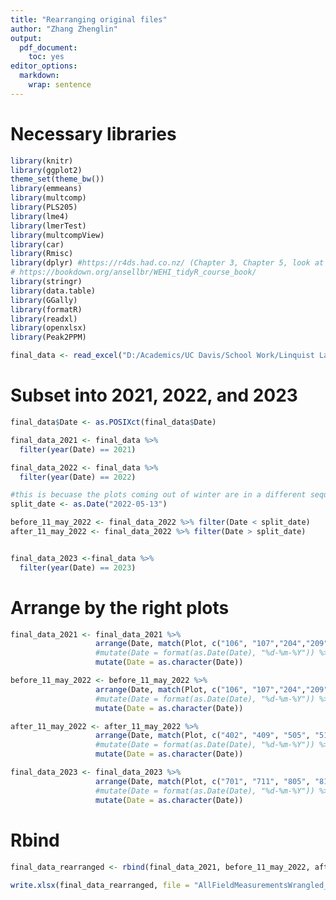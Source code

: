 ```yaml
---
title: "Rearranging original files"
author: "Zhang Zhenglin"
output:
  pdf_document:
    toc: yes
editor_options:
  markdown:
    wrap: sentence
---
```


# Necessary libraries

```r
library(knitr)
library(ggplot2)
theme_set(theme_bw())
library(emmeans)
library(multcomp)
library(PLS205)
library(lme4)
library(lmerTest)
library(multcompView)
library(car)
library(Rmisc) 
library(dplyr) #https://r4ds.had.co.nz/ (Chapter 3, Chapter 5, look at filter and select)
# https://bookdown.org/ansellbr/WEHI_tidyR_course_book/
library(stringr) 
library(data.table)
library(GGally)
library(formatR)
library(readxl)
library(openxlsx)
library(Peak2PPM)
```


```r
final_data <- read_excel("D:/Academics/UC Davis/School Work/Linquist Lab/Data/R stats/GHG and MAOM POM/Calibration_Curves/AllFieldMeasurementsWrangled_Allrevised_Jerry_Zhang_DoNotEdit.xlsx", sheet = 1)
```

# Subset into 2021, 2022, and 2023

```r
final_data$Date <- as.POSIXct(final_data$Date)

final_data_2021 <- final_data %>%
  filter(year(Date) == 2021)

final_data_2022 <- final_data %>%
  filter(year(Date) == 2022)

#this is becuase the plots coming out of winter are in a different sequence than those going into summer
split_date <- as.Date("2022-05-13")

before_11_may_2022 <- final_data_2022 %>% filter(Date < split_date)
after_11_may_2022 <- final_data_2022 %>% filter(Date > split_date)


final_data_2023 <-final_data %>%
  filter(year(Date) == 2023)
```


# Arrange by the right plots

```r
final_data_2021 <- final_data_2021 %>% 
                   arrange(Date, match(Plot, c("106", "107","204","209","302","307","402","505","601"))) %>% 
                   #mutate(Date = format(as.Date(Date), "%d-%m-%Y")) %>%
                   mutate(Date = as.character(Date))

before_11_may_2022 <- before_11_may_2022 %>% 
                   arrange(Date, match(Plot, c("106", "107","204","209","302","307","402","505","601"))) %>% 
                   #mutate(Date = format(as.Date(Date), "%d-%m-%Y")) %>%
                   mutate(Date = as.character(Date))

after_11_may_2022 <- after_11_may_2022 %>% 
                   arrange(Date, match(Plot, c("402", "409", "505", "512", "601", "608","209","307","K1"))) %>% 
                   #mutate(Date = format(as.Date(Date), "%d-%m-%Y")) %>%
                   mutate(Date = as.character(Date))

final_data_2023 <- final_data_2023 %>% 
                   arrange(Date, match(Plot, c("701", "711", "805", "812", "903", "909"))) %>% 
                   #mutate(Date = format(as.Date(Date), "%d-%m-%Y")) %>%
                   mutate(Date = as.character(Date))
```


# Rbind

```r
final_data_rearranged <- rbind(final_data_2021, before_11_may_2022, after_11_may_2022, final_data_2023)
  
write.xlsx(final_data_rearranged, file = "AllFieldMeasurementsWrangled_Allrevised_Jerry_Zhang_DoNotEdit.xlsx", sheetName = "Yay_Hopefully", rowNames = FALSE)
```

